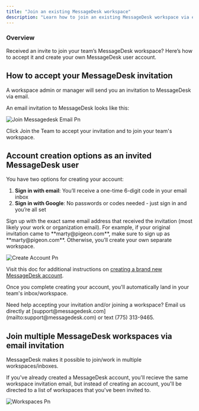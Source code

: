 ```yaml
---
title: "Join an existing MessageDesk workspace"
description: "Learn how to join an existing MessageDesk workspace via email invitation as a new team member."
---
```


### Overview

Received an invite to join your team’s MessageDesk workspace? Here’s how to accept it and create your own MessageDesk user account.

## How to accept your MessageDesk invitation

A workspace admin or manager will send you an invitation to MessageDesk via email.

An email invitation to MessageDesk looks like this:

![Join Messagedesk Email Pn](/docs-main/images/join-messagedesk-email.png)

Click Join the Team to accept your invitation and to join your team's workspace.

## Account creation options as an invited MessageDesk user

You have two options for creating your account:

1. **Sign in with email**: You’ll receive a one-time 6-digit code in your email inbox
2. **Sign in with Google**: No passwords or codes needed - just sign in and you’re all set

<Warning>
  Sign up with the exact same email address that received the invitation (most likely your work or organization email). For example, if your original invitation came to **marty@pigeon.com**, make sure to sign up as **marty@pigeon.com**. Otherwise, you’ll create your own separate workspace.
</Warning>

![Create Account Pn](/docs-main/images/create-account.png)

Visit this doc for additional instructions on [creating a brand new MessageDesk account](/get-started/sign-up).

Once you complete creating your account, you'll automatically land in your team's inbox/workspace.

<Note>
  Need help accepting your invitation and/or joining a workspace? Email us directly at [support@messagedesk.com](mailto:support@messagedesk.com) or text (775) 313-9465.
</Note>

## Join multiple MessageDesk workspaces via email invitation

MessageDesk makes it possible to join/work in multiple workspaces/inboxes.

If you've already created a MessageDesk account, you'll recieve the same workspace invitation email, but instead of creating an account, you'll be directed to a list of workspaces that you've been invited to.

![Workspaces Pn](/docs-main/images/workspaces.png)